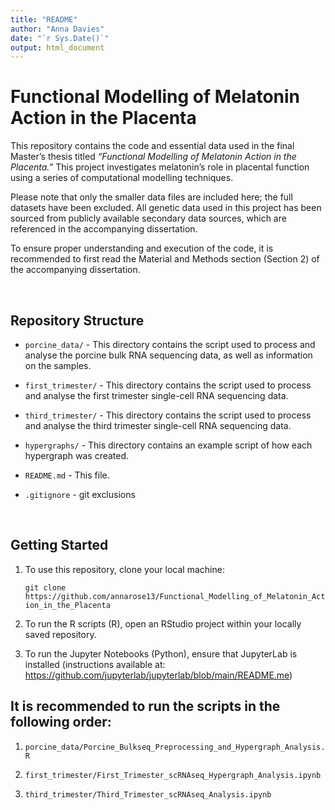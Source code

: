 ```yaml
---
title: "README"
author: "Anna Davies"
date: "`r Sys.Date()`"
output: html_document
---
```


# Functional Modelling of Melatonin Action in the Placenta

This repository contains the code and essential data used in the final Master's thesis titled *"Functional Modelling of Melatonin Action in the Placenta."* This project investigates melatonin's role in placental function using a series of computational modelling techniques.

Please note that only the smaller data files are included here; the full datasets have been excluded. All genetic data used in this project has been sourced from publicly available secondary data sources, which are referenced in the accompanying dissertation.

To ensure proper understanding and execution of the code, it is recommended to first read the Material and Methods section (Section 2) of the accompanying dissertation.

<br>

## Repository Structure

-   `porcine_data/` - This directory contains the script used to process and analyse the porcine bulk RNA sequencing data, as well as information on the samples.

-   `first_trimester/` - This directory contains the script used to process and analyse the first trimester single-cell RNA sequencing data.

-   `third_trimester/` - This directory contains the script used to process and analyse the third trimester single-cell RNA sequencing data.

-   `hypergraphs/` - This directory contains an example script of how each hypergraph was created.

-   `README.md` - This file.

-   `.gitignore` - git exclusions

<br>

## Getting Started

1.  To use this repository, clone your local machine:

    `git clone https://github.com/annarose13/Functional_Modelling_of_Melatonin_Action_in_the_Placenta`

2.  To run the R scripts (R), open an RStudio project within your locally saved repository.

3.  To run the Jupyter Notebooks (Python), ensure that JupyterLab is installed (instructions available at: <https://github.com/jupyterlab/jupyterlab/blob/main/README.me>)

## It is recommended to run the scripts in the following order:

1.   `porcine_data/Porcine_Bulkseq_Preprocessing_and_Hypergraph_Analysis.R`

2.   `first_trimester/First_Trimester_scRNAseq_Hypergraph_Analysis.ipynb`

3.  `third_trimester/Third_Trimester_scRNAseq_Analysis.ipynb`


